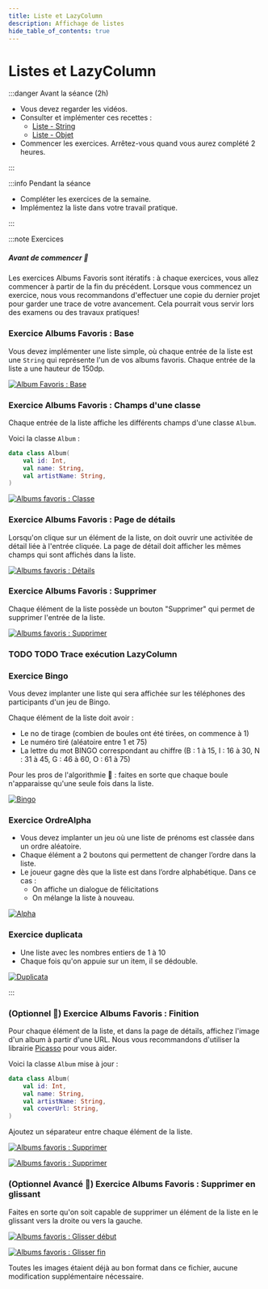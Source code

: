 ```yaml
---
title: Liste et LazyColumn
description: Affichage de listes
hide_table_of_contents: true
---
```


# Listes et LazyColumn

<Row>

<Column>

:::danger Avant la séance (2h)

- Vous devez regarder les vidéos.
- Consulter et implémenter ces recettes :
  - [Liste - String](../02-recettes/liste1.mdx)
  - [Liste - Objet](../02-recettes/liste2.mdx)
- Commencer les exercices. Arrêtez-vous quand vous aurez complété 2 heures.

:::

</Column>

<Column>

:::info Pendant la séance

- Compléter les exercices de la semaine. 
- Implémentez la liste dans votre travail pratique.

:::

</Column>

</Row>

:::note Exercices

##### Avant de commencer 🤔

Les exercices Albums Favoris sont itératifs : à chaque exercices, vous allez commencer à partir de la fin du précédent. Lorsque vous commencez un exercice, nous vous recommandons d'effectuer une copie du dernier projet pour garder une trace de votre avancement. Cela pourrait vous servir lors des examens ou des travaux pratiques!

### Exercice Albums Favoris : Base

<Row>

<Column size="9" >

Vous devez implémenter une liste simple, où chaque entrée de la liste est une `String` qui représente l'un de vos albums favoris. Chaque entrée de la liste a une hauteur de 150dp.

</Column>
<Column size="3" >

[![Album Favoris : Base](_7.1-recycler/albums_favoris_base.png)](_7.1-recycler/albums_favoris_base.png)

</Column>

</Row>

### Exercice Albums Favoris : Champs d'une classe

<Row>

<Column size="9" >

Chaque entrée de la liste affiche les différents champs d'une classe `Album`.

Voici la classe `Album` :

```kotlin
data class Album(
    val id: Int,
    val name: String,
    val artistName: String,
)
```

</Column>
<Column size="3" >

[![Albums favoris : Classe](_7.1-recycler/albums_favoris_classe.png)](_7.1-recycler/albums_favoris_classe.png)

</Column>

</Row>

### Exercice Albums Favoris : Page de détails

<Row>

<Column size="9" >

Lorsqu'on clique sur un élément de la liste, on doit ouvrir une activitée de détail liée à l'entrée cliquée. La page de détail doit afficher les mêmes champs qui sont affichés dans la liste.

</Column>
<Column size="3" >

[![Albums favoris : Détails](_7.1-recycler/albums_favoris_details.png)](_7.1-recycler/albums_favoris_details.png)

</Column>

</Row>

### Exercice Albums Favoris : Supprimer

<Row>

<Column size="9" >

Chaque élément de la liste possède un bouton "Supprimer" qui permet de supprimer l'entrée de la liste.

</Column>
<Column size="3" >

[![Albums favoris : Supprimer](_7.1-recycler/albums_favoris_supprimer.png)](_7.1-recycler/albums_favoris_supprimer.png)

</Column>
</Row>

### TODO TODO Trace exécution LazyColumn

### Exercice Bingo

<Row>

<Column size="9">

Vous devez implanter une liste qui sera affichée sur les téléphones des participants d'un jeu de Bingo.

Chaque élément de la liste doit avoir :

- Le no de tirage (combien de boules ont été tirées, on commence à 1)
- Le numéro tiré (aléatoire entre 1 et 75)
- La lettre du mot BINGO correspondant au chiffre (B : 1 à 15, I : 16 à 30, N : 31 à 45, G : 46 à 60, O : 61 à 75)

Pour les pros de l'algorithmie 💪 : faites en sorte que chaque boule n'apparaisse qu'une seule fois dans la liste.

</Column>

<Column size="3" >

[![Bingo](_7.1-recycler/bingo.png)](_7.1-recycler/bingo.png)

</Column>

</Row>

### Exercice OrdreAlpha

<Row>

<Column size="6" >

- Vous devez implanter un jeu où une liste de prénoms est classée dans un ordre aléatoire.
- Chaque élément a 2 boutons qui permettent de changer l’ordre dans la liste.
- Le joueur gagne dès que la liste est dans l’ordre alphabétique. Dans ce cas :
  - On affiche un dialogue de félicitations
  - On mélange la liste à nouveau.

</Column>

<Column size="6">

[![Alpha](_7.1-recycler/ordre_alpha.png)](_7.1-recycler/ordre_alpha.png)

</Column>

</Row>

### Exercice duplicata

<Row>

<Column size="9" >

- Une liste avec les nombres entiers de 1 à 10
- Chaque fois qu'on appuie sur un item, il se dédouble.

</Column>

<Column size="3">

[![Duplicata](_7.1-recycler/duplicata.png)](_7.1-recycler/duplicata.png)

</Column>

</Row>

:::

### (Optionnel 💪) Exercice Albums Favoris : Finition

<Row>

<Column size="6" >

Pour chaque élément de la liste, et dans la page de détails, affichez l'image d'un album à partir d'une URL. Nous vous recommandons d'utiliser la librairie [Picasso](https://square.github.io/picasso/) pour vous aider.

Voici la classe `Album` mise à jour :

```kotlin
data class Album(
    val id: Int,
    val name: String,
    val artistName: String,
    val coverUrl: String,
)
```

Ajoutez un séparateur entre chaque élément de la liste.

</Column>
<Column size="3" >

[![Albums favoris : Supprimer](_7.1-recycler/albums_favoris_finition_item.png)](_7.1-recycler/albums_favoris_finition_item.png)

</Column>
<Column size="3" >

[![Albums favoris : Supprimer](_7.1-recycler/albums_favoris_finition_details.png)](_7.1-recycler/albums_favoris_finition_details.png)

</Column>
</Row>

### (Optionnel Avancé 💪) Exercice Albums Favoris : Supprimer en glissant

<Row>

<Column size="6" >

Faites en sorte qu'on soit capable de supprimer un élément de la liste en le glissant vers la droite ou vers la gauche.

</Column>
<Column size="3" >

[![Albums favoris : Glisser début](_7.1-recycler/albums_favoris_glisser_debut.png)](_7.1-recycler/albums_favoris_glisser_debut.png)

</Column>
<Column size="3" >

[![Albums favoris : Glisser fin](_7.1-recycler/albums_favoris_glisser_fin.png)](_7.1-recycler/albums_favoris_glisser_fin.png)

</Column>
</Row>

Toutes les images étaient déjà au bon format dans ce fichier, aucune modification supplémentaire nécessaire.

